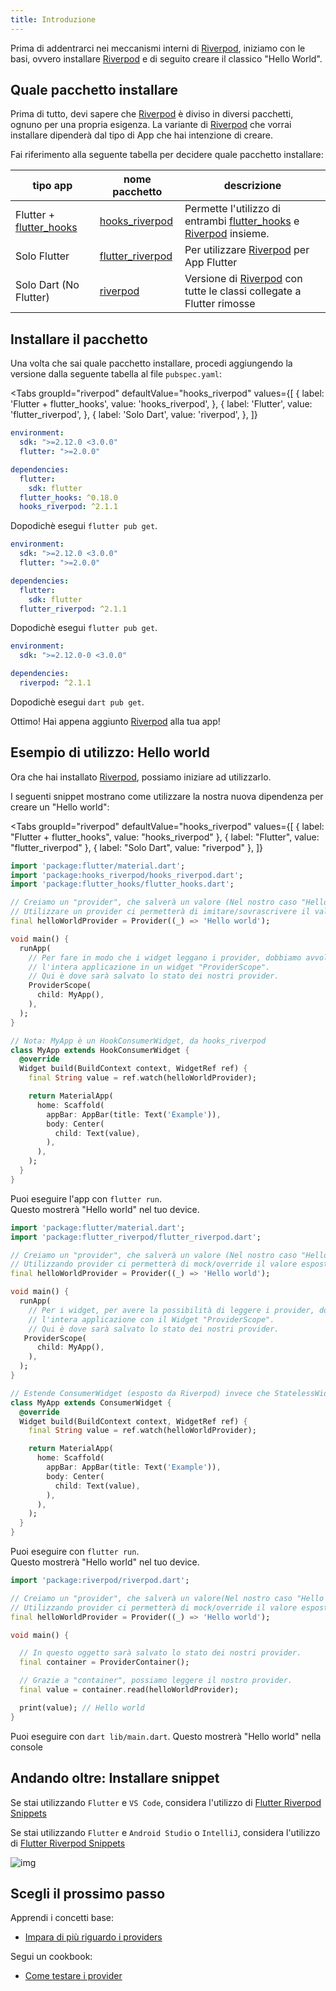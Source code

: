 ```yaml
---
title: Introduzione
---
```



Prima di addentrarci nei meccanismi interni di [Riverpod], iniziamo con le basi, ovvero
installare [Riverpod] e di seguito creare il classico "Hello World".

## Quale pacchetto installare

Prima di tutto, devi sapere che [Riverpod] è diviso in diversi pacchetti, ognuno per una propria esigenza.
La variante di [Riverpod] che vorrai installare dipenderà dal tipo di App che hai intenzione di creare.

Fai riferimento alla seguente tabella per decidere quale pacchetto installare:

| tipo app                  | nome pacchetto                                                                     | descrizione                                                            |
| ------------------------- | ---------------------------------------------------------------------------------- | ---------------------------------------------------------------------- |
| Flutter + [flutter_hooks] | [hooks_riverpod]                                                                   | Permette l'utilizzo di entrambi [flutter_hooks] e [Riverpod] insieme.  |
| Solo Flutter              | [flutter_riverpod]                                                                 | Per utilizzare [Riverpod] per App Flutter                              |
| Solo Dart (No Flutter)    | [riverpod](https://github.com/rrousselGit/riverpod/tree/master/packages/riverpod) | Versione di [Riverpod] con tutte le classi collegate a Flutter rimosse |

## Installare il pacchetto

Una volta che sai quale pacchetto installare, procedi aggiungendo la versione dalla seguente tabella al file `pubspec.yaml`:

<Tabs
  groupId="riverpod"
  defaultValue="hooks_riverpod"
  values={[
    { label: 'Flutter + flutter_hooks', value: 'hooks_riverpod', },
    { label: 'Flutter', value: 'flutter_riverpod', },
    { label: 'Solo Dart', value: 'riverpod', },
  ]}
>
<TabItem value="hooks_riverpod">

```yaml title="pubspec.yaml"
environment:
  sdk: ">=2.12.0 <3.0.0"
  flutter: ">=2.0.0"

dependencies:
  flutter:
    sdk: flutter
  flutter_hooks: ^0.18.0
  hooks_riverpod: ^2.1.1
```

Dopodichè esegui `flutter pub get`.

</TabItem>
<TabItem value="flutter_riverpod">

```yaml title="pubspec.yaml"
environment:
  sdk: ">=2.12.0 <3.0.0"
  flutter: ">=2.0.0"

dependencies:
  flutter:
    sdk: flutter
  flutter_riverpod: ^2.1.1
```

Dopodichè esegui `flutter pub get`.

</TabItem>
<TabItem value="riverpod">

```yaml title="pubspec.yaml"
environment:
  sdk: ">=2.12.0-0 <3.0.0"

dependencies:
  riverpod: ^2.1.1
```

Dopodichè esegui `dart pub get`.

</TabItem>
</Tabs>

Ottimo! Hai appena aggiunto [Riverpod] alla tua app!

## Esempio di utilizzo: Hello world

Ora che hai installato [Riverpod], possiamo iniziare ad utilizzarlo.

I seguenti snippet mostrano come utilizzare la nostra nuova dipendenza per creare un "Hello world":

<Tabs
  groupId="riverpod"
  defaultValue="hooks_riverpod"
  values={[
    { label: "Flutter + flutter_hooks", value: "hooks_riverpod" },
    { label: "Flutter", value: "flutter_riverpod" },
    { label: "Solo Dart", value: "riverpod" },
  ]}
>
<TabItem value="hooks_riverpod">

```dart title="lib/main.dart"
import 'package:flutter/material.dart';
import 'package:hooks_riverpod/hooks_riverpod.dart';
import 'package:flutter_hooks/flutter_hooks.dart';

// Creiamo un "provider", che salverà un valore (Nel nostro caso "Hello world")
// Utilizzare un provider ci permetterà di imitare/sovrascrivere il valore esposto.
final helloWorldProvider = Provider((_) => 'Hello world');

void main() {
  runApp(
    // Per fare in modo che i widget leggano i provider, dobbiamo avvolgere
    // l'intera applicazione in un widget "ProviderScope".
    // Qui è dove sarà salvato lo stato dei nostri provider.
    ProviderScope(
      child: MyApp(),
    ),
  );
}

// Nota: MyApp è un HookConsumerWidget, da hooks_riverpod
class MyApp extends HookConsumerWidget {
  @override
  Widget build(BuildContext context, WidgetRef ref) {
    final String value = ref.watch(helloWorldProvider);

    return MaterialApp(
      home: Scaffold(
        appBar: AppBar(title: Text('Example')),
        body: Center(
          child: Text(value),
        ),
      ),
    );
  }
}
```

Puoi eseguire l'app con `flutter run`.  
Questo mostrerà "Hello world" nel tuo device.

</TabItem>
<TabItem value="flutter_riverpod">

```dart title="lib/main.dart"
import 'package:flutter/material.dart';
import 'package:flutter_riverpod/flutter_riverpod.dart';

// Creiamo un "provider", che salverà un valore (Nel nostro caso "Hello world")
// Utilizzando provider ci permetterà di mock/override il valore esposto.
final helloWorldProvider = Provider((_) => 'Hello world');

void main() {
  runApp(
    // Per i widget, per avere la possibilità di leggere i provider, dobbiamo avvolgere
    // l'intera applicazione con il Widget "ProviderScope".
    // Qui è dove sarà salvato lo stato dei nostri provider.
   ProviderScope(
      child: MyApp(),
    ),
  );
}

// Estende ConsumerWidget (esposto da Riverpod) invece che StatelessWidget
class MyApp extends ConsumerWidget {
  @override
  Widget build(BuildContext context, WidgetRef ref) {
    final String value = ref.watch(helloWorldProvider);

    return MaterialApp(
      home: Scaffold(
        appBar: AppBar(title: Text('Example')),
        body: Center(
          child: Text(value),
        ),
      ),
    );
  }
}
```

Puoi eseguire con `flutter run`.  
Questo mostrerà "Hello world" nel tuo device.

</TabItem>
<TabItem value="riverpod">

```dart title="lib/main.dart"
import 'package:riverpod/riverpod.dart';

// Creiamo un "provider", che salverà un valore(Nel nostro caso "Hello world")
// Utilizzando provider ci permetterà di mock/override il valore esposto.
final helloWorldProvider = Provider((_) => 'Hello world');

void main() {

  // In questo oggetto sarà salvato lo stato dei nostri provider.
  final container = ProviderContainer();

  // Grazie a "container", possiamo leggere il nostro provider.
  final value = container.read(helloWorldProvider);

  print(value); // Hello world
}
```

Puoi eseguire con `dart lib/main.dart`.
Questo mostrerà "Hello world" nella console

</TabItem>
</Tabs>

## Andando oltre: Installare snippet

Se stai utilizzando `Flutter` e `VS Code`, considera l'utilizzo di [Flutter Riverpod Snippets](https://marketplace.visualstudio.com/items?itemName=robert-brunhage.flutter-riverpod-snippets)

Se stai utilizzando `Flutter` e `Android Studio` o `IntelliJ`, considera l'utilizzo di [Flutter Riverpod Snippets](https://plugins.jetbrains.com/plugin/14641-flutter-riverpod-snippets)

![img](/img/snippets/greetingProvider.gif)

## Scegli il prossimo passo

Apprendi i concetti base:

- [Impara di più riguardo i providers](/docs/concepts/providers)

Segui un cookbook:

- [Come testare i provider](/docs/cookbooks/testing)

[riverpod]: https://github.com/rrousselgit/riverpod
[hooks_riverpod]: https://pub.dev/packages/hooks_riverpod
[flutter_riverpod]: https://pub.dev/packages/flutter_riverpod
[flutter_hooks]: https://github.com/rrousselGit/flutter_hooks
